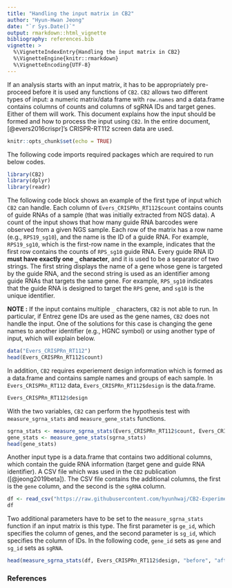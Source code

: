 ```yaml
---
title: "Handling the input matrix in CB2"
author: "Hyun-Hwan Jeong"
date: "`r Sys.Date()`"
output: rmarkdown::html_vignette
bibliography: references.bib
vignette: >
  %\VignetteIndexEntry{Handling the input matrix in CB2}
  %\VignetteEngine{knitr::rmarkdown}
  %\VignetteEncoding{UTF-8}
---
```


If an analysis starts with an input matrix, it has to be appropriately pre-proceed before it is used any functions of `CB2`. `CB2` allows two different types of input: a numeric matrix/data frame with `row.names` and a data.frame contains columns of counts and columns of sgRNA IDs and target genes. Either of them will work. This document explains how the input should be formed and how to process the input using `CB2`. In the entire document, [@evers2016crispr]'s CRISPR-RT112 screen data are used.  

```r
knitr::opts_chunk$set(echo = TRUE)
```

The following code imports required packages which are required to run below codes.

```r
library(CB2)
library(dplyr)
library(readr)
```

The following code block shows an example of the first type of input which `CB2` can handle. Each column of `Evers_CRISPRn_RT112$count` contains counts of guide RNAs of a sample (that was initially extracted from NGS data). A count of the input shows that how many guide RNA barcodes were observed from a given NGS sample. Each row of the matrix has a row name (e.g., `RPS19_sg10`), and the name is the ID of a guide RNA. For example, `RPS19_sg10`, which is the first-row name in the example, indicates that the first row contains the counts of `RPS_sg10` guide RNA. Every guide RNA ID **must have exactly one `_` character**, and it is used to be a separator of two strings. The first string displays the name of a gene whose gene is targeted by the guide RNA, and the second string is used as an identifier among guide RNAs that targets the same gene. For example, `RPS_sg10` indicates that the guide RNA is designed to target the `RPS` gene, and `sg10` is the unique identifier. 

**NOTE :** If the input contains multiple `_` characters, `CB2` is not able to run. In particular, if Entrez gene IDs are used as the gene names, `CB2`  does not handle the input. One of the solutions for this case is changing the gene names to another identifier (e.g., HGNC symbol) or using another type of input, which will explain below.

```r
data("Evers_CRISPRn_RT112")
head(Evers_CRISPRn_RT112$count)
```

In addition, `CB2` requires experiement design information which is formed as a data.frame and contains sample names and groups of each sample. In `Evers_CRISPRn_RT112` data, `Evers_CRISPRn_RT112$design` is the data.frame.

```r
Evers_CRISPRn_RT112$design
```

With the two variables, `CB2` can perform the hypothesis test with `measure_sgrna_stats` and `measure_gene_stats` functions.

```r
sgrna_stats <- measure_sgrna_stats(Evers_CRISPRn_RT112$count, Evers_CRISPRn_RT112$design, "before", "after")
gene_stats <- measure_gene_stats(sgrna_stats)
head(gene_stats)
```

Another input type is a data.frame that contains two additional columns, which contain the guide RNA information (target gene and guide RNA identifier). A CSV file which was used in the `CB2` publication ([@jeong2019beta]). The CSV file contains the additional columns, the first is the `gene` column, and the second is the `sgRNA` column.

```r
df <- read_csv("https://raw.githubusercontent.com/hyunhwaj/CB2-Experiments/master/01_gene-level-analysis/data/Evers/CRISPRn-RT112.csv")
df
```

Two additional parameters have to be set to the `measure_sgrna_stats` function if an input matrix is this type. The first parameter is `ge_id`, which specifies the column of genes, and the second parameter is `sg_id`, which specifies the column of IDs. In the following code, `gene_id` sets as `gene` and `sg_id` sets as `sgRNA`.

```r
head(measure_sgrna_stats(df, Evers_CRISPRn_RT112$design, "before", "after", ge_id = 'gene', sg_id = 'sgRNA'))
```

### References

